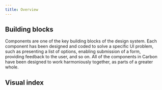 ```yaml
---
title: Overview
---
```



## Building blocks

Components are one of the key building blocks of the design system. Each component has been designed and coded to solve a specific UI problem, such as presenting a list of options, enabling submission of a form, providing feedback to the user, and so on. All of the components in Carbon have been designed to work harmoniously together, as parts of a greater whole.

## Visual index

<ComponentCodeOverview />
